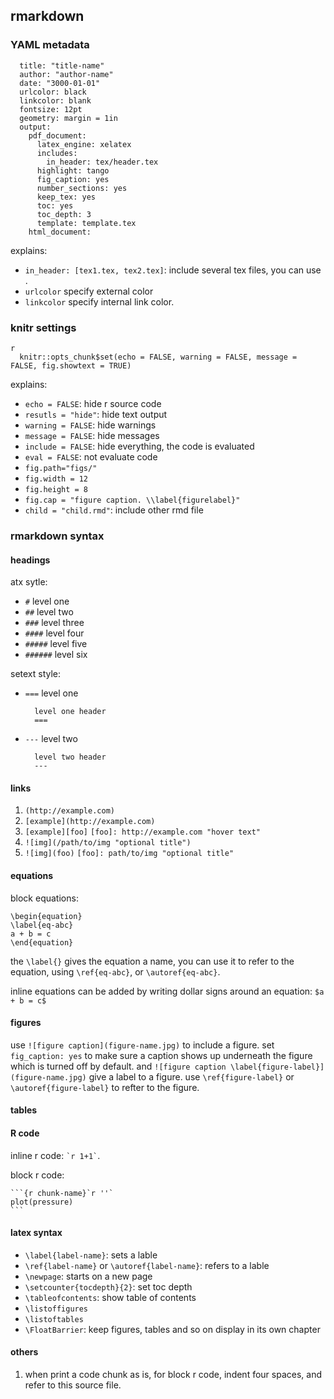 ## rmarkdown

### YAML metadata

```
  title: "title-name"
  author: "author-name"
  date: "3000-01-01"
  urlcolor: black
  linkcolor: blank
  fontsize: 12pt
  geometry: margin = 1in
  output: 
    pdf_document:
      latex_engine: xelatex
      includes:
        in_header: tex/header.tex
      highlight: tango
      fig_caption: yes
      number_sections: yes
      keep_tex: yes
      toc: yes
      toc_depth: 3
      template: template.tex
    html_document:
```

explains:

* `in_header: [tex1.tex, tex2.tex]`: include several tex files, you can use .
* `urlcolor` specify external color
* `linkcolor` specify internal link color.


### knitr settings

```
{r setup, include=FALSE}
  knitr::opts_chunk$set(echo = FALSE, warning = FALSE, message = FALSE, fig.showtext = TRUE)
```

explains:

* `echo = FALSE`: hide r source code
* `resutls = "hide"`: hide text output
* `warning = FALSE`: hide warnings
* `message = FALSE`: hide messages
* `include = FALSE`: hide everything, the code is evaluated
* `eval = FALSE`: not evaluate code
* `fig.path="figs/"`
* `fig.width = 12`
* `fig.height = 8`
* `fig.cap = "figure caption. \\label{figurelabel}"`
* `child = "child.rmd"`: include other rmd file

### rmarkdown syntax

#### headings

atx sytle:

* `#` level one
* `##` level two
* `###` level three
* `####` level four
* `#####` level five
* `######` level six

setext style:

* `===` level one
      
        level one header
        ===
      
* `---` level two

        level two header
        ---

#### links

1. `(http://example.com)`
2. `[example](http://example.com)`
3. `[example][foo]` `[foo]: http://example.com "hover text"`
4. `![img](/path/to/img "optional title")`
5. `![img](foo)` `[foo]: path/to/img "optional title"`

#### equations

block equations:

```
\begin{equation}
\label{eq-abc}
a + b = c
\end{equation}
```

the `\label{}` gives the equation a name, you can use it to refer to the equation, using `\ref{eq-abc}`, or `\autoref{eq-abc}`.

inline equations can be added by writing dollar signs around an equation: `$a + b = c$`

#### figures

use `![figure caption](figure-name.jpg)` to include a figure. set `fig_caption: yes` to make sure a caption shows up underneath the figure which is turned off by default. and `![figure caption \label{figure-label}](figure-name.jpg)` give a label to a figure. use `\ref{figure-label}` or `\autoref{figure-label}` to refter to the figure.

#### tables

#### R code

inline r code: `` `r
1+1` ``.

block r code:

    ```{r chunk-name}`r ''`
    plot(pressure)
    ```

#### latex syntax

* `\label{label-name}`: sets a lable
* `\ref{label-name}` or `\autoref{label-name}`: refers to a lable
* `\newpage`: starts on a new page
* `\setcounter{tocdepth}{2}`: set toc depth
* `\tableofcontents`: show table of contents
* `\listoffigures`
* `\listoftables`
* `\FloatBarrier`: keep figures, tables and so on display in its own chapter

#### others

1. when print a code chunk as is, for block r code, indent four spaces, and refer to this source file.
